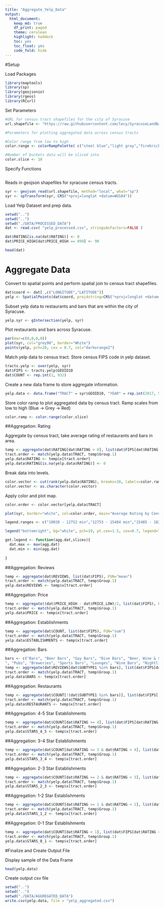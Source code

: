 ```yaml
---
title: "Aggregate_Yelp_Data"
output:
  html_document:
    keep_md: true
    df_print: paged
    theme: cerulean
    highlight: haddock
    toc: yes
    toc_float: yes
    code_fold: hide
---
```


#Setup

Load Packages

```r
library(maptools)
library(sp)
library(geojsonio)
library(rgeos)
library(RCurl)
```

Set Parameters

```r
#URL for census tract shapefiles for the city of Syracuse
url.shapefile <- "https://raw.githubusercontent.com/lecy/SyracuseLandBank/master/SHAPEFILES/SYRCensusTracts.geojson"

#Parameters for plotting aggregated data across census tracts

#Color range from low to high
color.range <- colorRampPalette( c("steel blue","light gray","firebrick4" ) )

#Number of buckets data will be sliced into
color.slice <- 10
```

Specify Functions

```r

```

Reads in geojson shapefiles for syracuse census tracts.

```r
syr <- geojson_read(url.shapefile, method="local", what="sp")
syr <- spTransform(syr, CRS("+proj=longlat +datum=WGS84"))
```

Load Yelp Dataset and prep data.
```r
setwd("..")
setwd("..")
setwd("./DATA/PROCESSED_DATA")
dat <- read.csv( "yelp_processed.csv", stringsAsFactors=FALSE )

dat$RATING[is.na(dat$RATING)] <- 0
dat$PRICE_HIGH[dat$PRICE_HIGH == 999] <- 90

head(dat)
```

# Aggregate Data

Convert to spatial points and perform spatial join to census tract shapefiles.

```r
dat$coord <- dat[ ,c("LONGITUDE","LATITUDE")]
yelp <- SpatialPoints(dat$coord, proj4string=CRS("+proj=longlat +datum=WGS84"))
```

Subset yelp data to restaurants and bars that are within the city of Syracuse.

```r
yelp.syr <- gIntersection(yelp, syr)
```

Plot restaurants and bars across Syracuse.

```r
par(mar=c(0,0,0,0))
plot(syr, col="grey90", border="White")
points(yelp, pch=20, cex = 0.7, col="darkorange2")
```

Match yelp data to census tract.  Store census FIPS code in yelp dataset.

```r
tracts.yelp <- over(yelp, syr)
dat$FIPS <- tracts.yelp$GEOID10
dat$COUNT <- rep.int(1, 932)
```

Create a new data frame to store aggregate information.  

```r
yelp.data <- data.frame("TRACT" = syr$GEOID10, "YEAR" = rep.int(2017, 55))
```

Store color ramp to plot aggregated data by census tract.  Ramp scales from low to high (Blue -> Grey -> Red)

```r
color.ramp <- color.range(color.slice)
```

##Aggregation: Rating

Aggregate by census tract, take average rating of restaurants and bars in area.

```r
temp <- aggregate(dat$RATING[dat$RATING > 0], list(dat$FIPS[dat$RATING > 0]), FUN="mean")
tract.order <- match(yelp.data$TRACT, temp$Group.1)
yelp.data$RATING <- temp$x[tract.order]
yelp.data$RATING[is.na(yelp.data$RATING)] <- 0
```

Break data into levels.

```r
color.vector <- cut(rank(yelp.data$RATING), breaks=10, labels=color.ramp)
color.vector <- as.character(color.vector)
```

Apply color and plot map.

```r
color.order <- color.vector[yelp.data$TRACT]

plot(syr, border="white", col=color.order, main="Average Rating by Census Tract")

legend.ranges <- c("10020 - 12752 min","12753 - 15484 min","15485 - 18216 min","18217 - 20948 min","20949 - 23680 min")

legend("bottomright", bg="white", pch=19, pt.cex=1.5, cex=0.7, legend=legend.ranges, col=color.ramp)
```

```r
get.legend <- function(agg.dat,slices){
  dat.max <- max(agg.dat)
  dat.min <- min(agg.dat)
  
}
```

##Aggregation: Reviews

```r
temp <- aggregate(dat$REVIEWS, list(dat$FIPS), FUN="mean")
tract.order <- match(yelp.data$TRACT, temp$Group.1)
yelp.data$REVIEWS <- temp$x[tract.order]
```

##Aggregation: Price

```r
temp <- aggregate((dat$PRICE_HIGH - dat$PRICE_LOW)/2, list(dat$FIPS), FUN="mean")
tract.order <- match(yelp.data$TRACT, temp$Group.1)
yelp.data$PRICE <- temp$x[tract.order]
```

##Aggregation: Establishments

```r
temp <- aggregate(dat$COUNT, list(dat$FIPS), FUN="sum")
tract.order <- match(yelp.data$TRACT, temp$Group.1)
yelp.data$ESTABLISHMENTS <- temp$x[tract.order]
```

##Aggregation: Bars

```r
bars <- c("Bars", "Beer Bars", "Gay Bars", "Dive Bars", "Beer, Wine & Spirits
", "Pubs", "Breweries", "Sports Bars", "Lounges", "Wine Bars", "Nightlife", "Music Venues", "Dance Clubs", "Pool Halls")
temp <- aggregate(dat$REVIEWS[dat$SUBTYPE1 %in% bars], list(dat$FIPS[dat$SUBTYPE1 %in% bars]), FUN="sum")
tract.order <- match(yelp.data$TRACT, temp$Group.1)
yelp.data$BARS <- temp$x[tract.order]
```

##Aggregation: Restaurants

```r
temp <- aggregate(dat$COUNT[!(dat$SUBTYPE1 %in% bars)], list(dat$FIPS[!(dat$SUBTYPE1 %in% bars)]), FUN="sum")
tract.order <- match(yelp.data$TRACT, temp$Group.1)
yelp.data$RESTAURANTS <- temp$x[tract.order]
```

##Aggregation: 4-5 Star Establishments

```r
temp <- aggregate(dat$COUNT[dat$RATING >= 4], list(dat$FIPS[dat$RATING >= 4]), FUN="sum")
tract.order <- match(yelp.data$TRACT, temp$Group.1)
yelp.data$STARS_4_5 <- temp$x[tract.order]
```

##Aggregation: 3-4 Star Establishments

```r
temp <- aggregate(dat$COUNT[dat$RATING >= 3 & dat$RATING < 4], list(dat$FIPS[dat$RATING >= 3 & dat$RATING < 4]), FUN="sum")
tract.order <- match(yelp.data$TRACT, temp$Group.1)
yelp.data$STARS_3_4 <- temp$x[tract.order]
```

##Aggregation: 2-3 Star Establishments

```r
temp <- aggregate(dat$COUNT[dat$RATING >= 2 & dat$RATING < 3], list(dat$FIPS[dat$RATING >= 2 & dat$RATING < 3]), FUN="sum")
tract.order <- match(yelp.data$TRACT, temp$Group.1)
yelp.data$STARS_2_3 <- temp$x[tract.order]
```

##Aggregation: 1-2 Star Establishments

```r
temp <- aggregate(dat$COUNT[dat$RATING >= 1 & dat$RATING < 2], list(dat$FIPS[dat$RATING >= 1 & dat$RATING < 2]), FUN="sum")
tract.order <- match(yelp.data$TRACT, temp$Group.1)
yelp.data$STARS_1_2 <- temp$x[tract.order]
```

##Aggregation: 0-1 Star Establishments

```r
temp <- aggregate(dat$COUNT[dat$RATING < 1], list(dat$FIPS[dat$RATING < 1]), FUN="sum")
tract.order <- match(yelp.data$TRACT, temp$Group.1)
yelp.data$STARS_0_1 <- temp$x[tract.order]
```

#Finalize and Create Output File

Display sample of the Data Frame

```r
head(yelp.data)
```

Create output csv file

```r
setwd("..")
setwd("..")
setwd("./DATA/AGGREGATED_DATA")
write.csv(yelp.data, file = "yelp_aggregated.csv")
```